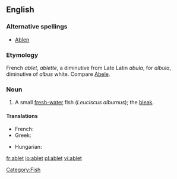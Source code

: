 ==English==

===Alternative spellings===
* [[Ablen]]

===Etymology===
French ''ablet'', ''ablette'', a diminutive from Late Latin ''abula'', for ''albula'', diminutive of ''albus'' white. Compare [[Abele]].

===Noun===
{{en-noun}}

# A small [[fresh-water]] fish (''Leuciscus alburnus''); the [[bleak]].
[[Category:Fish]]

====Translations====
{{trans-top|a small fresh-water fish}}
* French: {{t+|fr|ablette|f}}
* Greek: {{t|el|λευκίσκος ο αλβούρνος|m|tr=lefkískos o alvoúrnos}}
{{trans-mid}}
* Hungarian: {{t-|hu|szélhajtó küsz}}
{{trans-bottom}}

{{anagrams:en/abelt}}
[[fr:ablet]]
[[io:ablet]]
[[pl:ablet]]
[[vi:ablet]]